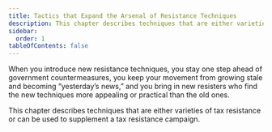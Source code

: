 ```yaml
---
title: Tactics that Expand the Arsenal of Resistance Techniques
description: This chapter describes techniques that are either varieties of tax resistance or can be used to supplement a tax resistance campaign.
sidebar:
  order: 1
tableOfContents: false
---
```

When you introduce new resistance techniques, you stay one step ahead of government countermeasures, you keep your movement from growing stale and becoming “yesterday’s news,” and you bring in new resisters who find the new techniques more appealing or practical than the old ones.

This chapter describes techniques that are either varieties of tax resistance or can be used to supplement a tax resistance campaign.
